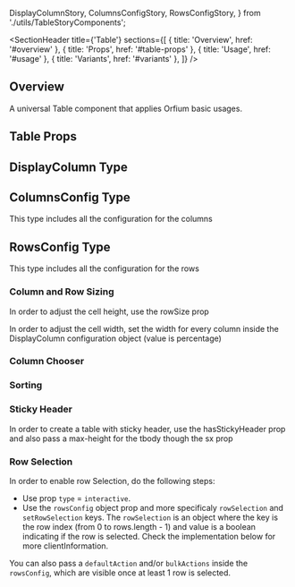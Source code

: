  DisplayColumnStory,
  ColumnsConfigStory,
  RowsConfigStory,
} from './utils/TableStoryComponents';

<Meta of={TableStories} />

<SectionHeader
  title={'Table'}
  sections={[
    { title: 'Overview', href: '#overview' },
    { title: 'Props', href: '#table-props' },
    { title: 'Usage', href: '#usage' },
    { title: 'Variants', href: '#variants' },
  ]}
/>

## Overview

A universal Table component that applies Orfium basic usages.

## Table Props

<ArgTypes of={Table} />

## DisplayColumn Type

<ArgTypes of={DisplayColumnStory} />

## ColumnsConfig Type

This type includes all the configuration for the columns

<ArgTypes of={ColumnsConfigStory} />

## RowsConfig Type

This type includes all the configuration for the rows

<ArgTypes of={RowsConfigStory} />

<SubsectionHeader title="Variants" />

### Column and Row Sizing

<Tip>In order to adjust the cell height, use the rowSize prop</Tip>

<Tip>
  In order to adjust the cell width, set the width for every column inside the DisplayColumn
  configuration object (value is percentage)
</Tip>

<Canvas of={TableStories.ColumnAndRowSizing} />

### Column Chooser

<Canvas of={TableStories.ColumnChooser} />

### Sorting

<Canvas of={TableStories.Sorting} />

### Sticky Header

<Tip>
  In order to create a table with sticky header, use the hasStickyHeader prop and also pass a
  max-height for the tbody though the sx prop
</Tip>

<Canvas of={TableStories.StickyHeader} />

### Row Selection

In order to enable row Selection, do the following steps:

- Use prop `type` = `interactive`.
- Use the `rowsConfig` object prop and more specificaly `rowSelection` and `setRowSelection` keys. The `rowSelection` is an object where the key is the row index (from 0 to rows.length - 1) and value is a boolean indicating if the row is selected. Check the implementation below for more clientInformation.

You can also pass a `defaultAction` and/or `bulkActions` inside the `rowsConfig`, which are visible once at least 1 row is selected.

<Canvas of={TableStories.RowSelection} />
